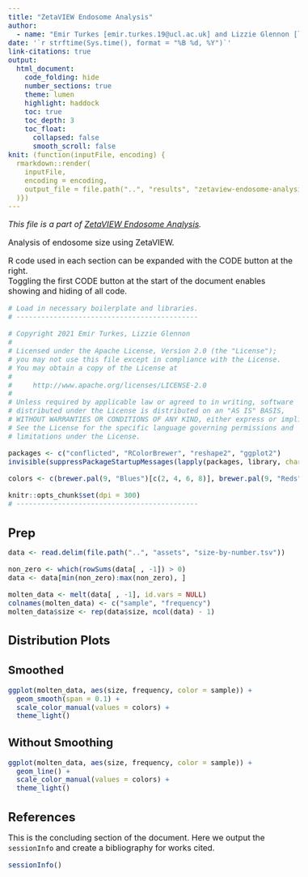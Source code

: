 ```yaml
---
title: "ZetaVIEW Endosome Analysis"
author:
  - name: "Emir Turkes [emir.turkes.19@ucl.ac.uk] and Lizzie Glennon [lizzie.glennon@ucl.ac.uk]"
date: '`r strftime(Sys.time(), format = "%B %d, %Y")`'
link-citations: true
output:
  html_document:
    code_folding: hide
    number_sections: true
    theme: lumen
    highlight: haddock
    toc: true
    toc_depth: 3
    toc_float:
      collapsed: false
      smooth_scroll: false
knit: (function(inputFile, encoding) {
  rmarkdown::render(
    inputFile,
    encoding = encoding,
    output_file = file.path("..", "results", "zetaview-endosome-analysis.html")
  )})
---
```


<style type="text/css">
body {font-size: 16px;}
h1.title {font-size: 35px;}
h1 {font-size: 24px;}
h2 {font-size: 22px;}
h3 {font-size: 20px;}
.toc-content {padding-left: 0px; padding-right: 0px;}
div.tocify {width: 100%;}
.tocify-subheader .tocify-item {font-size: 0.95em; padding-left: 25px; text-indent: 0;}
.tocify-subheader .tocify-subheader .tocify-item {
  font-size: 0.95em; padding-left: 35px; text-indent: 0;
}
div.main-container {max-width: none; width: 100%;}
</style>

*This file is a part of [ZetaVIEW Endosome Analysis](https://github.com/eturkes/zetaview-endosome-analysis).*

Analysis of endosome size using ZetaVIEW.

R code used in each section can be expanded with the CODE button at the right.  
Toggling the first CODE button at the start of the document enables showing and hiding of all code.

```r
# Load in necessary boilerplate and libraries.
# --------------------------------------------

# Copyright 2021 Emir Turkes, Lizzie Glennon
# 
# Licensed under the Apache License, Version 2.0 (the "License");
# you may not use this file except in compliance with the License.
# You may obtain a copy of the License at
# 
#     http://www.apache.org/licenses/LICENSE-2.0
# 
# Unless required by applicable law or agreed to in writing, software
# distributed under the License is distributed on an "AS IS" BASIS,
# WITHOUT WARRANTIES OR CONDITIONS OF ANY KIND, either express or implied.
# See the License for the specific language governing permissions and
# limitations under the License.

packages <- c("conflicted", "RColorBrewer", "reshape2", "ggplot2")
invisible(suppressPackageStartupMessages(lapply(packages, library, character.only = TRUE)))

colors <- c(brewer.pal(9, "Blues")[c(2, 4, 6, 8)], brewer.pal(9, "Reds")[c(2, 4, 6, 8)])

knitr::opts_chunk$set(dpi = 300)
# --------------------------------------------
```

# Prep

```r
data <- read.delim(file.path("..", "assets", "size-by-number.tsv"))

non_zero <- which(rowSums(data[ , -1]) > 0)
data <- data[min(non_zero):max(non_zero), ]

molten_data <- melt(data[ , -1], id.vars = NULL)
colnames(molten_data) <- c("sample", "frequency")
molten_data$size <- rep(data$size, ncol(data) - 1)
```

# Distribution Plots

## Smoothed

```r
ggplot(molten_data, aes(size, frequency, color = sample)) +
  geom_smooth(span = 0.1) +
  scale_color_manual(values = colors) +
  theme_light()
```

## Without Smoothing

```r
ggplot(molten_data, aes(size, frequency, color = sample)) +
  geom_line() +
  scale_color_manual(values = colors) +
  theme_light()
```

# References

This is the concluding section of the document.
Here we output the `sessionInfo` and create a bibliography for works cited.

```r
sessionInfo()
```
